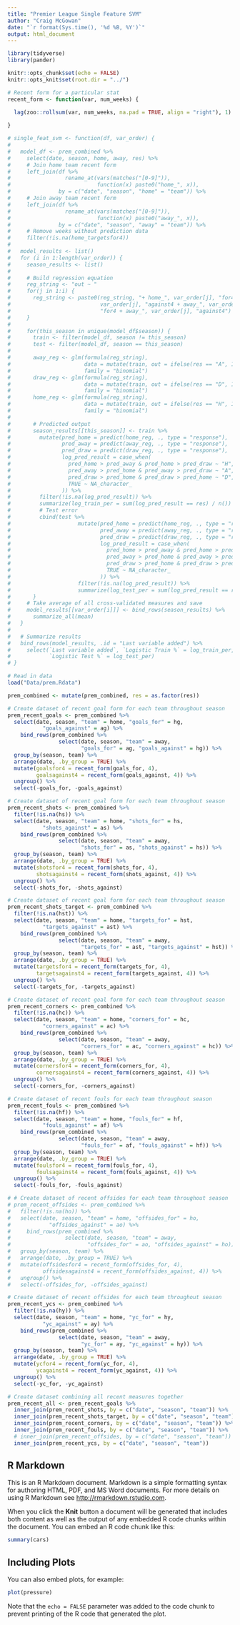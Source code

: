 ```yaml
---
title: "Premier League Single Feature SVM"
author: "Craig McGowan"
date: "`r format(Sys.time(), '%d %B, %Y')`"
output: html_document
---
```


```r
library(tidyverse)
library(pander)

knitr::opts_chunk$set(echo = FALSE)
knitr::opts_knit$set(root.dir = "../")
```

```r
# Recent form for a particular stat
recent_form <- function(var, num_weeks) {

  lag(zoo::rollsum(var, num_weeks, na.pad = TRUE, align = "right"), 1)
 
}

# single_feat_svm <- function(df, var_order) {
#   
#   model_df <- prem_combined %>%
#     select(date, season, home, away, res) %>%
#     # Join home team recent form
#     left_join(df %>%
#                 rename_at(vars(matches("[0-9]")),
#                           function(x) paste0("home_", x)), 
#               by = c("date", "season", "home" = "team")) %>%
#     # Join away team recent form
#     left_join(df %>%
#                 rename_at(vars(matches("[0-9]")),
#                           function(x) paste0("away_", x)), 
#               by = c("date", "season", "away" = "team")) %>%
#     # Remove weeks without prediction data
#     filter(!is.na(home_targetsfor4))
#   
#   model_results <- list()
#   for (i in 1:length(var_order)) {
#     season_results <- list()
#     
#     # Build regression equation
#     reg_string <- "out ~ "
#     for(j in 1:i) {
#       reg_string <- paste0(reg_string, "+ home_", var_order[j], "for4 + home_", 
#                            var_order[j], "against4 + away_", var_order[j],
#                            "for4 + away_", var_order[j], "against4")
#     }
#     
#     for(this_season in unique(model_df$season)) {
#       train <- filter(model_df, season != this_season)
#       test <- filter(model_df, season == this_season)
#       
#       away_reg <- glm(formula(reg_string),
#                       data = mutate(train, out = ifelse(res == "A", 1, 0)),
#                       family = "binomial")
#       draw_reg <- glm(formula(reg_string),
#                       data = mutate(train, out = ifelse(res == "D", 1, 0)),
#                       family = "binomial")
#       home_reg <- glm(formula(reg_string),
#                       data = mutate(train, out = ifelse(res == "H", 1, 0)),
#                       family = "binomial")
#       
#       # Predicted output
#       season_results[[this_season]] <- train %>%
#         mutate(pred_home = predict(home_reg, ., type = "response"),
#                pred_away = predict(away_reg, ., type = "response"),
#                pred_draw = predict(draw_reg, ., type = "response"),
#                log_pred_result = case_when(
#                  pred_home > pred_away & pred_home > pred_draw ~ "H",
#                  pred_away > pred_home & pred_away > pred_draw ~ "A",
#                  pred_draw > pred_home & pred_draw > pred_home ~ "D",
#                  TRUE ~ NA_character_
#                )) %>%
#         filter(!is.na(log_pred_result)) %>%
#         summarize(log_train_per = sum(log_pred_result == res) / n()) %>%
#         # Test error
#         cbind(test %>%
#                     mutate(pred_home = predict(home_reg, ., type = "response"),
#                            pred_away = predict(away_reg, ., type = "response"),
#                            pred_draw = predict(draw_reg, ., type = "response"),
#                            log_pred_result = case_when(
#                              pred_home > pred_away & pred_home > pred_draw ~ "H",
#                              pred_away > pred_home & pred_away > pred_draw ~ "A",
#                              pred_draw > pred_home & pred_draw > pred_home ~ "D",
#                              TRUE ~ NA_character_
#                            )) %>%
#                     filter(!is.na(log_pred_result)) %>%
#                     summarize(log_test_per = sum(log_pred_result == res) / n()))
#       }
#     # Take average of all cross-validated measures and save
#     model_results[[var_order[i]]] <- bind_rows(season_results) %>%
#       summarize_all(mean)
#   }
# 
#   # Summarize results
#   bind_rows(model_results, .id = "Last variable added") %>%
#     select(`Last variable added`, `Logistic Train %` = log_train_per,
#            `Logistic Test %` = log_test_per)
# }

```

```r
# Read in data
load("Data/prem.Rdata")

prem_combined <- mutate(prem_combined, res = as.factor(res))

# Create dataset of recent goal form for each team throughout season
prem_recent_goals <- prem_combined %>%
  select(date, season, "team" = home, "goals_for" = hg, 
           "goals_against" = ag) %>%
    bind_rows(prem_combined %>%
                select(date, season, "team" = away,
                       "goals_for" = ag, "goals_against" = hg)) %>%
  group_by(season, team) %>%
  arrange(date, .by_group = TRUE) %>%
  mutate(goalsfor4 = recent_form(goals_for, 4),
         goalsagainst4 = recent_form(goals_against, 4)) %>%
  ungroup() %>%
  select(-goals_for, -goals_against)

# Create dataset of recent goal form for each team throughout season
prem_recent_shots <- prem_combined %>%
  filter(!is.na(hs)) %>%
  select(date, season, "team" = home, "shots_for" = hs, 
           "shots_against" = as) %>%
    bind_rows(prem_combined %>%
                select(date, season, "team" = away,
                       "shots_for" = as, "shots_against" = hs)) %>%
  group_by(season, team) %>%
  arrange(date, .by_group = TRUE) %>%
  mutate(shotsfor4 = recent_form(shots_for, 4),
         shotsagainst4 = recent_form(shots_against, 4)) %>%
  ungroup() %>%
  select(-shots_for, -shots_against)

# Create dataset of recent goal form for each team throughout season
prem_recent_shots_target <- prem_combined %>%
  filter(!is.na(hst)) %>%
  select(date, season, "team" = home, "targets_for" = hst, 
           "targets_against" = ast) %>%
    bind_rows(prem_combined %>%
                select(date, season, "team" = away,
                       "targets_for" = ast, "targets_against" = hst)) %>%
  group_by(season, team) %>%
  arrange(date, .by_group = TRUE) %>%
  mutate(targetsfor4 = recent_form(targets_for, 4),
         targetsagainst4 = recent_form(targets_against, 4)) %>%
  ungroup() %>%
  select(-targets_for, -targets_against)

# Create dataset of recent goal form for each team throughout season
prem_recent_corners <- prem_combined %>%
  filter(!is.na(hc)) %>%
  select(date, season, "team" = home, "corners_for" = hc, 
           "corners_against" = ac) %>%
    bind_rows(prem_combined %>%
                select(date, season, "team" = away,
                       "corners_for" = ac, "corners_against" = hc)) %>%
  group_by(season, team) %>%
  arrange(date, .by_group = TRUE) %>%
  mutate(cornersfor4 = recent_form(corners_for, 4),
         cornersagainst4 = recent_form(corners_against, 4)) %>%
  ungroup() %>%
  select(-corners_for, -corners_against)

# Create dataset of recent fouls for each team throughout season
prem_recent_fouls <- prem_combined %>%
  filter(!is.na(hf)) %>%
  select(date, season, "team" = home, "fouls_for" = hf, 
           "fouls_against" = af) %>%
    bind_rows(prem_combined %>%
                select(date, season, "team" = away,
                       "fouls_for" = af, "fouls_against" = hf)) %>%
  group_by(season, team) %>%
  arrange(date, .by_group = TRUE) %>%
  mutate(foulsfor4 = recent_form(fouls_for, 4),
         foulsagainst4 = recent_form(fouls_against, 4)) %>%
  ungroup() %>%
  select(-fouls_for, -fouls_against)

# # Create dataset of recent offsides for each team throughout season
# prem_recent_offsides <- prem_combined %>%
#   filter(!is.na(ho)) %>%
#   select(date, season, "team" = home, "offsides_for" = ho, 
#            "offsides_against" = ao) %>%
#     bind_rows(prem_combined %>%
#                 select(date, season, "team" = away,
#                        "offsides_for" = ao, "offsides_against" = ho)) %>%
#   group_by(season, team) %>%
#   arrange(date, .by_group = TRUE) %>%
#   mutate(offsidesfor4 = recent_form(offsides_for, 4),
#          offsidesagainst4 = recent_form(offsides_against, 4)) %>%
#   ungroup() %>%
#   select(-offsides_for, -offsides_against)

# Create dataset of recent offsides for each team throughout season
prem_recent_ycs <- prem_combined %>%
  filter(!is.na(hy)) %>%
  select(date, season, "team" = home, "yc_for" = hy, 
           "yc_against" = ay) %>%
    bind_rows(prem_combined %>%
                select(date, season, "team" = away,
                       "yc_for" = ay, "yc_against" = hy)) %>%
  group_by(season, team) %>%
  arrange(date, .by_group = TRUE) %>%
  mutate(ycfor4 = recent_form(yc_for, 4),
         ycagainst4 = recent_form(yc_against, 4)) %>%
  ungroup() %>%
  select(-yc_for, -yc_against)

# Create dataset combining all recent measures together
prem_recent_all <- prem_recent_goals %>%
  inner_join(prem_recent_shots, by = c("date", "season", "team")) %>%
  inner_join(prem_recent_shots_target, by = c("date", "season", "team")) %>%
  inner_join(prem_recent_corners, by = c("date", "season", "team")) %>%
  inner_join(prem_recent_fouls, by = c("date", "season", "team")) %>%
  # inner_join(prem_recent_offsides, by = c("date", "season", "team")) %>%
  inner_join(prem_recent_ycs, by = c("date", "season", "team"))

```

## R Markdown

This is an R Markdown document. Markdown is a simple formatting syntax for authoring HTML, PDF, and MS Word documents. For more details on using R Markdown see <http://rmarkdown.rstudio.com>.

When you click the **Knit** button a document will be generated that includes both content as well as the output of any embedded R code chunks within the document. You can embed an R code chunk like this:

```r
summary(cars)
```

## Including Plots

You can also embed plots, for example:

```r
plot(pressure)
```

Note that the `echo = FALSE` parameter was added to the code chunk to prevent printing of the R code that generated the plot.
